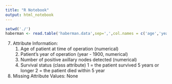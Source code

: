 ```yaml
---
title: "R Notebook"
output: html_notebook
---
```




```r
setwd('./')
haberman <- read.table('haberman.data',sep=',',col.names = c('age','yearOfOperation', 'nodes', "survivalStatus"))


```



7. Attribute Information:
   1. Age of patient at time of operation (numerical)
   2. Patient's year of operation (year - 1900, numerical)
   3. Number of positive axillary nodes detected (numerical)
   4. Survival status (class attribute)
         1 = the patient survived 5 years or longer
         2 = the patient died within 5 year

8. Missing Attribute Values: None